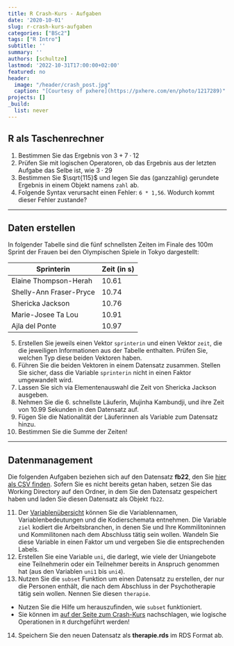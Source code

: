 ```yaml
---
title: R Crash-Kurs - Aufgaben
date: '2020-10-01'
slug: r-crash-kurs-aufgaben
categories: ["BSc2"]
tags: ["R Intro"]
subtitle: ''
summary: ''
authors: [schultze]
lastmod: '2022-10-31T17:00:00+02:00'
featured: no
header:
  image: "/header/crash_post.jpg"
  caption: "[Courtesy of pxhere](https://pxhere.com/en/photo/1217289)"
projects: []
_build:
  list: never
---
```


## R als Taschenrechner

1. Bestimmen Sie das Ergebnis von $3 + 7 \cdot 12$
2. Prüfen Sie mit logischen Operatoren, ob das Ergebnis aus der letzten Aufgabe das Selbe ist, wie $3 \cdot 29$
3. Bestimmen Sie $\sqrt{115}$ und legen Sie das (ganzzahlig) gerundete Ergebnis in einem Objekt namens `zahl` ab.
4. Folgende Syntax verursacht einen Fehler: `6 * 1,56`. Wodurch kommt dieser Fehler zustande?

***

## Daten erstellen

In folgender Tabelle sind die fünf schnellsten Zeiten im Finale des 100m Sprint der Frauen bei den Olympischen Spiele in Tokyo dargestellt:

Sprinterin | Zeit (in s)
------ | -----------
Elaine Thompson-Herah | 10.61
Shelly-Ann Fraser-Pryce | 10.74
Shericka Jackson | 10.76
Marie-Josee Ta Lou | 10.91
Ajla del Ponte | 10.97

5. Erstellen Sie jeweils einen Vektor `sprinterin` und einen Vektor `zeit`, die die jeweiligen Informationen aus der Tabelle enthalten. Prüfen Sie, welchen Typ diese beiden Vektoren haben.
6. Führen Sie die beiden Vektoren in einem Datensatz zusammen. Stellen Sie sicher, dass die Variable `sprinterin` nicht in einen Faktor umgewandelt wird.
7. Lassen Sie sich via Elementenauswahl die Zeit von Shericka Jackson ausgeben.
8. Nehmen Sie die 6. schnellste Läuferin, Mujinha Kambundji, und ihre Zeit von  10.99 Sekunden in den Datensatz auf.
9. Fügen Sie die Nationalität der Läuferinnen als Variable zum Datensatz hinzu.
10. Bestimmen Sie die Summe der Zeiten!

***

## Datenmanagement

Die folgenden Aufgaben beziehen sich auf den Datensatz **fb22**, den Sie [<i class="fas fa-download"></i> hier als CSV finden](/post/fb22.csv). Sofern Sie es nicht bereits getan haben, setzen Sie das Working Directory auf den Ordner, in dem Sie den Datensatz gespeichert haben und laden Sie diesen Datensatz als Objekt `fb22`.

11. Der [Variablenübersicht](/post/variablen.pdf) können Sie die Variablennamen, Variablenbedeutungen und die Kodierschemata entnehmen. Die Variable `ziel` kodiert die Arbeitsbranchen, in denen Sie und Ihre Kommilitoninnen und Kommilitonen nach dem Abschluss tätig sein wollen. Wandeln Sie diese Variable in einen Faktor um und vergeben Sie die entsprechenden Labels.
12. Erstellen Sie eine Variable `uni`, die darlegt, wie viele der Uniangebote eine Teilnehmerin oder ein Teilnehmer bereits in Anspruch genommen hat (aus den Variablen `uni1` bis `uni4`).
13. Nutzen Sie die `subset` Funktion um einen Datensatz zu erstellen, der nur die Personen enthält, die nach dem Abschluss in der Psychotherapie tätig sein wollen. Nennen Sie diesen `therapie`.
  + Nutzen Sie die Hilfe um herauszufinden, wie `subset` funktioniert.
  + Sie können im [auf der Seite zum Crash-Kurs](/post/r-crash-kurs) nachschlagen, wie logische Operationen in `R` durchgeführt werden!
14. Speichern Sie den neuen Datensatz als **therapie.rds** im RDS Format ab.
